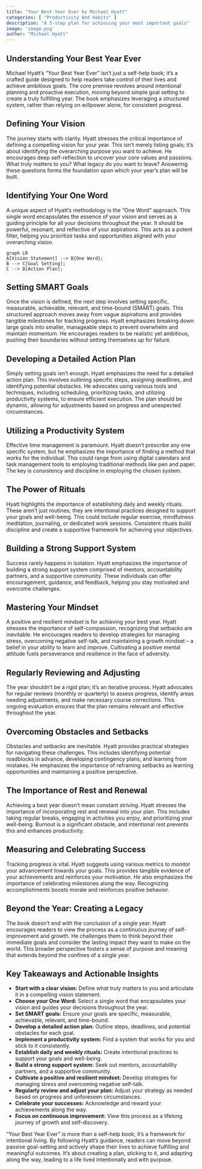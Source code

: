 ```yaml
---
title: "Your Best Year Ever by Michael Hyatt"
categories: [ "Productivity And Habits" ]
description: "A 5-step plan for achieving your most important goals"
image: 'image.png'
author: "Michael Hyatt"
---
```

## Understanding Your Best Year Ever

Michael Hyatt's "Your Best Year Ever" isn't just a self-help book; it's a crafted guide designed to help readers take control of their lives and achieve ambitious goals.  The core premise revolves around intentional planning and proactive execution, moving beyond simple goal setting to create a truly fulfilling year.  The book emphasizes leveraging a structured system, rather than relying on willpower alone, for consistent progress.

## Defining Your Vision

The journey starts with clarity.  Hyatt stresses the critical importance of defining a compelling vision for your year. This isn't merely listing goals; it's about identifying the overarching purpose you want to achieve.  He encourages deep self-reflection to uncover your core values and passions.  What truly matters to you? What legacy do you want to leave? Answering these questions forms the foundation upon which your year's plan will be built.


## Identifying Your One Word

A unique aspect of Hyatt's methodology is the "One Word" approach.  This single word encapsulates the essence of your vision and serves as a guiding principle for all your decisions throughout the year. It should be powerful, resonant, and reflective of your aspirations. This acts as a potent filter, helping you prioritize tasks and opportunities aligned with your overarching vision.

```mermaid
graph LR
A[Vision Statement] --> B{One Word};
B --> C[Goal Setting];
C --> D[Action Plan];
```

## Setting SMART Goals

Once the vision is defined, the next step involves setting specific, measurable, achievable, relevant, and time-bound (SMART) goals.  This structured approach moves away from vague aspirations and provides tangible milestones for tracking progress.  Hyatt emphasizes breaking down large goals into smaller, manageable steps to prevent overwhelm and maintain momentum.  He encourages readers to be realistic yet ambitious, pushing their boundaries without setting themselves up for failure.

## Developing a Detailed Action Plan

Simply setting goals isn't enough. Hyatt emphasizes the need for a detailed action plan. This involves outlining specific steps, assigning deadlines, and identifying potential obstacles. He advocates using various tools and techniques, including scheduling, prioritizing tasks, and utilizing productivity systems, to ensure efficient execution. The plan should be dynamic, allowing for adjustments based on progress and unexpected circumstances.


## Utilizing a Productivity System

Effective time management is paramount.  Hyatt doesn't prescribe any one specific system, but he emphasizes the importance of finding a method that works for the individual. This could range from using digital calendars and task management tools to employing traditional methods like pen and paper.  The key is consistency and discipline in employing the chosen system.

## The Power of Rituals

Hyatt highlights the importance of establishing daily and weekly rituals. These aren’t just routines; they are intentional practices designed to support your goals and well-being.  This could include regular exercise, mindfulness meditation, journaling, or dedicated work sessions.  Consistent rituals build discipline and create a supportive framework for achieving your objectives.


##  Building a Strong Support System

Success rarely happens in isolation.  Hyatt emphasizes the importance of building a strong support system comprised of mentors, accountability partners, and a supportive community.  These individuals can offer encouragement, guidance, and feedback, helping you stay motivated and overcome challenges.


## Mastering Your Mindset

A positive and resilient mindset is for achieving your best year.  Hyatt stresses the importance of self-compassion, recognizing that setbacks are inevitable.  He encourages readers to develop strategies for managing stress, overcoming negative self-talk, and maintaining a growth mindset – a belief in your ability to learn and improve.  Cultivating a positive mental attitude fuels perseverance and resilience in the face of adversity.


## Regularly Reviewing and Adjusting

The year shouldn't be a rigid plan; it's an iterative process. Hyatt advocates for regular reviews (monthly or quarterly) to assess progress, identify areas needing adjustments, and make necessary course corrections.  This ongoing evaluation ensures that the plan remains relevant and effective throughout the year.


##  Overcoming Obstacles and Setbacks

Obstacles and setbacks are inevitable.  Hyatt provides practical strategies for navigating these challenges. This includes identifying potential roadblocks in advance, developing contingency plans, and learning from mistakes.  He emphasizes the importance of reframing setbacks as learning opportunities and maintaining a positive perspective.


## The Importance of Rest and Renewal

Achieving a best year doesn’t mean constant striving.  Hyatt stresses the importance of incorporating rest and renewal into your plan.  This includes taking regular breaks, engaging in activities you enjoy, and prioritizing your well-being.  Burnout is a significant obstacle, and intentional rest prevents this and enhances productivity.

##  Measuring and Celebrating Success

Tracking progress is vital.  Hyatt suggests using various metrics to monitor your advancement towards your goals.  This provides tangible evidence of your achievements and reinforces your motivation.  He also emphasizes the importance of celebrating milestones along the way.  Recognizing accomplishments boosts morale and reinforces positive behavior.


##  Beyond the Year: Creating a Legacy

The book doesn't end with the conclusion of a single year.  Hyatt encourages readers to view the process as a continuous journey of self-improvement and growth.  He challenges them to think beyond their immediate goals and consider the lasting impact they want to make on the world.  This broader perspective fosters a sense of purpose and meaning that extends beyond the confines of a single year.



## Key Takeaways and Actionable Insights

* **Start with a clear vision:**  Define what truly matters to you and articulate it in a compelling vision statement.
* **Choose your One Word:**  Select a single word that encapsulates your vision and guides your decisions throughout the year.
* **Set SMART goals:** Ensure your goals are specific, measurable, achievable, relevant, and time-bound.
* **Develop a detailed action plan:** Outline steps, deadlines, and potential obstacles for each goal.
* **Implement a productivity system:**  Find a system that works for you and stick to it consistently.
* **Establish daily and weekly rituals:**  Create intentional practices to support your goals and well-being.
* **Build a strong support system:**  Seek out mentors, accountability partners, and a supportive community.
* **Cultivate a positive and resilient mindset:**  Develop strategies for managing stress and overcoming negative self-talk.
* **Regularly review and adjust your plan:** Adjust your strategy as needed based on progress and unforeseen circumstances.
* **Celebrate your successes:**  Acknowledge and reward your achievements along the way.
* **Focus on continuous improvement:**  View this process as a lifelong journey of growth and self-discovery.

"Your Best Year Ever" is more than a self-help book; it's a framework for intentional living. By following Hyatt’s guidance, readers can move beyond passive goal-setting and actively shape their lives to achieve fulfilling and meaningful outcomes.  It's about creating a plan, sticking to it, and adapting along the way, leading to a life lived intentionally and with purpose.

